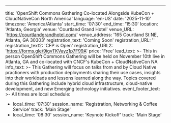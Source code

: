 ---
title: 'OpenShift Commons Gathering Co-located Alongside KubeCon + CloudNativeCon North America'
language: 'en-US'
date: '2025-11-10'
timezone: 'America/Atlanta'
start_time: '07:30'
end_time: '15:30'
location: 'Atlanta, Georgia'
venue: 'Courtland Grand Hotel'
venue_URL: 'https://courtlandgrandhotel.com/'
venue_address: '165 Courtland St NE, Atlanta, GA 30303'
registration_text: 'Coming Soon'
registration_URL: ''
registration_text2: 'CFP is Open'
registration_URL2: 'https://forms.gle/9igvTKVayz1p7F99A'
price: 'Free'
lead_text: >-
  This in person OpenShift Commons Gathering will be held on November 10th live in Atlanta, GA and co-located with CNCF's KubeCon + CloudNativeCon NA
info_text: >-
  This Gathering will focus on talks from and by Cloud Native practioners with production deployments sharing their use cases, insights into their workloads and lessons learned along the way. Topics covered during this Gathering include hybrid cloud infrastructure, cloud-native development, and new Emerging technology initiatives.
event_footer_text: >-
  All times are local
schedule:
  - local_time: '07:30'
    session_name: 'Registration, Networking & Coffee Service'
    track: 'Main Stage'
  - local_time: '08:30'
    session_name: 'Keynote Kickoff'
    track: 'Main Stage'
